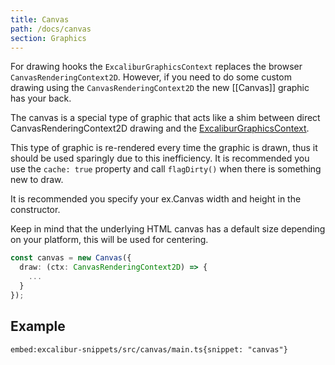 ```yaml
---
title: Canvas
path: /docs/canvas
section: Graphics
---
```


For drawing hooks the `ExcaliburGraphicsContext` replaces the browser `CanvasRenderingContext2D`. However, if you need to do some custom drawing using the `CanvasRenderingContext2D` the new [[Canvas]] graphic has your back.

The canvas is a special type of graphic that acts like a shim between direct CanvasRenderingContext2D drawing and the [ExcaliburGraphicsContext](#ExcaliburGraphicsContext).

This type of graphic is re-rendered every time the graphic is drawn, thus it should be used sparingly due to this inefficiency. It is recommended you use the `cache: true` property and call `flagDirty()` when there is something new to draw.

<Note variant="warning">

It is recommended you specify your ex.Canvas width and height in the constructor.

Keep in mind that the underlying HTML canvas has a default size depending on your platform, this will be used for centering.

</Note>

```typescript
const canvas = new Canvas({
  draw: (ctx: CanvasRenderingContext2D) => {
    ...
  }
});
```

## Example

`embed:excalibur-snippets/src/canvas/main.ts{snippet: "canvas"}`

<IFrameEmbed src="https://excaliburjs.com/excalibur-snippets/canvas/" />
